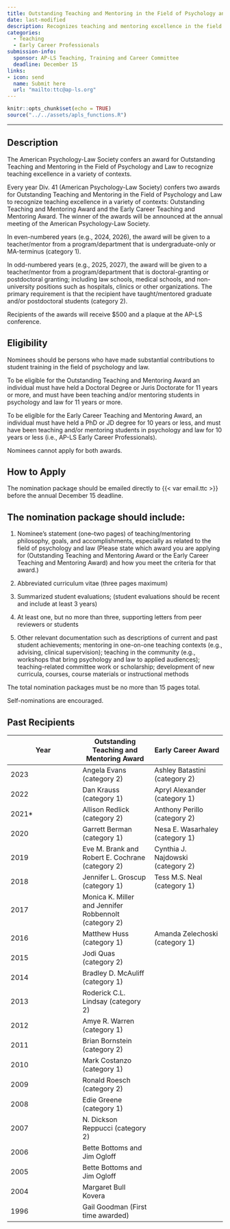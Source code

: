```yaml
---
title: Outstanding Teaching and Mentoring in the Field of Psychology and Law
date: last-modified
description: Recognizes teaching and mentoring excellence in the field of psychology and law. 
categories: 
  - Teaching
  - Early Career Professionals
submission-info:
  sponsor: AP-LS Teaching, Training and Career Committee
  deadline: December 15
links:
- icon: send
  name: Submit here
  url: "mailto:ttc@ap-ls.org"
---
```


```r
knitr::opts_chunk$set(echo = TRUE)
source("../../assets/apls_functions.R")
```
<hr>

::: panel-tabset
## Description

The American Psychology-Law Society confers an award for Outstanding Teaching and Mentoring in the Field of Psychology and Law to recognize teaching excellence in a variety of contexts.

Every year Div. 41 (American Psychology-Law Society) confers two awards for Outstanding Teaching and Mentoring in the Field of Psychology and Law to recognize teaching excellence in a variety of contexts: Outstanding Teaching and Mentoring Award and the Early Career Teaching and Mentoring Award. The winner of the awards will be announced at the annual meeting of the American Psychology-Law Society.

In even-numbered years (e.g., 2024, 2026), the award will be given to a teacher/mentor from a program/department that is undergraduate-only or MA-terminus (category 1).

In odd-numbered years (e.g., 2025, 2027), the award will be given to a teacher/mentor from a program/department that is doctoral-granting or postdoctoral granting; including law schools, medical schools, and non-university positions such as hospitals, clinics or other organizations. The primary requirement is that the recipient have taught/mentored graduate and/or postdoctoral students (category 2).

Recipients of the awards will receive \$500 and a plaque at the AP-LS conference.

## Eligibility

Nominees should be persons who have made substantial contributions to student training in the field of psychology and law.

To be eligible for the Outstanding Teaching and Mentoring Award an individual must have held a Doctoral Degree or Juris Doctorate for 11 years or more, and must have been teaching and/or mentoring students in psychology and law for 11 years or more.

To be eligible for the Early Career Teaching and Mentoring Award, an individual must have held a PhD or JD degree for 10 years or less, and must have been teaching and/or mentoring students in psychology and law for 10 years or less (i.e., AP-LS Early Career Professionals).

::: callout-note
Nominees cannot apply for both awards.
:::

## How to Apply

The nomination package should be emailed directly to {{< var email.ttc >}} before the annual December 15 deadline.

::: callout-info
## The nomination package should include:

1.  Nominee's statement (one--two pages) of teaching/mentoring philosophy, goals, and accomplishments, especially as related to the field of psychology and law (Please state which award you are applying for (Outstanding Teaching and Mentoring Award or the Early Career Teaching and Mentoring Award) and how you meet the criteria for that award.)

2.  Abbreviated curriculum vitae (three pages maximum)

3.  Summarized student evaluations; (student evaluations should be recent and include at least 3 years)

4.  At least one, but no more than three, supporting letters from peer reviewers or students

    </p>

    </li>

5.  Other relevant documentation such as descriptions of current and past student achievements; mentoring in one-on-one teaching contexts (e.g., advising, clinical supervision); teaching in the community (e.g., workshops that bring psychology and law to applied audiences); teaching-related committee work or scholarship; development of new curricula, courses, course materials or instructional methods

The total nomination packages must be no more than 15 pages total.

Self-nominations are encouraged.
:::


## Past Recipients

| Year   | Outstanding Teaching and Mentoring Award              | Early Career Award                |
|------------------------|------------------------|------------------------|
| 2023   | Angela Evans (category 2)                             | Ashley Batastini (category 2)     |
| 2022   | Dan Krauss (category 1)                               | Apryl Alexander (category 1)      |
| 2021\* | Allison Redlick (category 2)                          | Anthony Perillo (category 2)      |
| 2020   | Garrett Berman (category 1)                           | Nesa E. Wasarhaley (category 1)   |
| 2019   | Eve M. Brank and Robert E. Cochrane (category 2)      | Cynthia J. Najdowski (category 2) |
| 2018   | Jennifer L. Groscup (category 1)                      | Tess M.S. Neal (category 1)       |
| 2017   | Monica K. Miller and Jennifer Robbennolt (category 2) |                                   |
| 2016   | Matthew Huss (category 1)                             | Amanda Zelechoski (category 1)    |
| 2015   | Jodi Quas (category 2)                                |                                   |
| 2014   | Bradley D. McAuliff (category 1)                      |                                   |
| 2013   | Roderick C.L. Lindsay (category 2)                    |                                   |
| 2012   | Amye R. Warren (category 1)                           |                                   |
| 2011   | Brian Bornstein (category 2)                          |                                   |
| 2010   | Mark Costanzo (category 1)                            |                                   |
| 2009   | Ronald Roesch (category 2)                            |                                   |
| 2008   | Edie Greene (category 1)                              |                                   |
| 2007   | N. Dickson Reppucci (category 2)                      |                                   |
| 2006   | Bette Bottoms and Jim Ogloff                          |                                   |
| 2005   | Bette Bottoms and Jim Ogloff                          |                                   |
| 2004   | Margaret Bull Kovera                                  |                                   |
| 1996   | Gail Goodman (First time awarded)                     |                                   |
:::